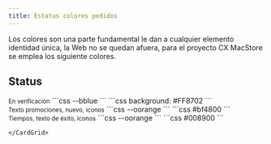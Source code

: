 ```yaml
---
title: Estatus colores pedidos
---
```



Los colores son una parte fundamental le dan a cualquier elemento identidad única, la
Web no se quedan afuera, para el proyecto CX MacStore se emplea los siguiente colores. 

## Status

<div class="color-palate">
    <CardGrid>
        <Card title="Azul primario">
            <div class="color-container bg-naranjaP"></div>
            <small class="subtext">En verificación</small>
            <Tabs>
                <TabItem label="CSS">
                ```css
                    --bblue
                ```
                </TabItem>
                <TabItem label="Hex">
                ```css
                    background: #FF8702
                ```
                </TabItem>
            </Tabs>
        </Card>
        <Card title="Naranja primario">
            <div class="color-container bg-oorange"></div>
            <small class="subtext">Texto promociones, nuevo, iconos</small>
            <Tabs>
                <TabItem label="CSS">
                ```css
                    --oorange
                ```
                </TabItem>
                <TabItem label="Hex">
                ```css
                    #bf4800
                ```
                </TabItem>
            </Tabs>
        </Card>
        <Card title="Verde primario">
            <div class="color-container bg-ggreen"></div>
            <small class="subtext">Tiempos, texto de éxito, iconos</small>
            <Tabs>
                <TabItem label="CSS">
                ```css
                    --oorange
                ```
                </TabItem>
                <TabItem label="Hex">
                ```css
                    #008900
                ```
                </TabItem>
            </Tabs>
        </Card>
     
      
   
   
  
    </CardGrid>
</div>
